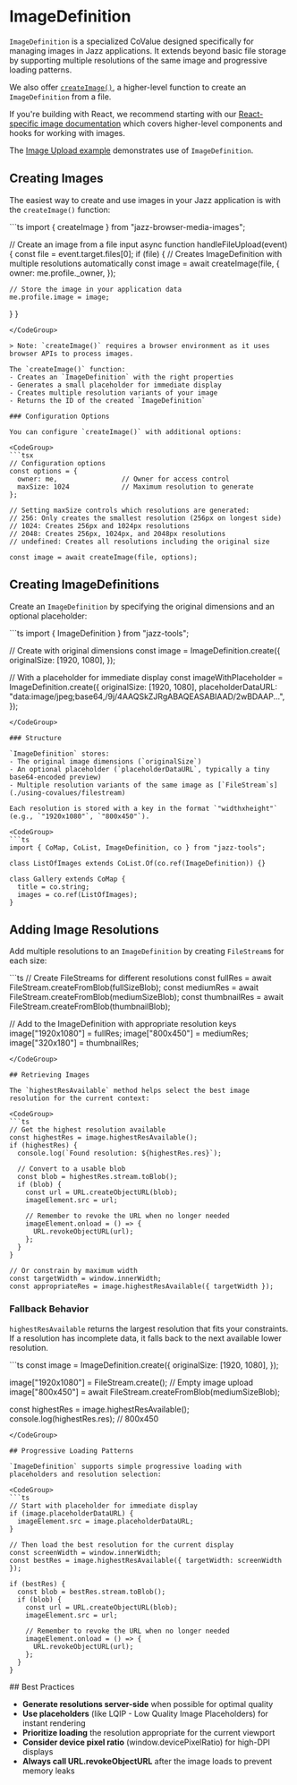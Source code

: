

# ImageDefinition

`ImageDefinition` is a specialized CoValue designed specifically for managing images in Jazz applications. It extends beyond basic file storage by supporting multiple resolutions of the same image and progressive loading patterns.

We also offer [`createImage()`](#creating-images), a higher-level function to create an `ImageDefinition` from a file.

If you're building with React, we recommend starting with our [React-specific image documentation](/docs/react/using-covalues/imagedef) which covers higher-level components and hooks for working with images.

The [Image Upload example](https://github.com/gardencmp/jazz/tree/main/examples/image-upload) demonstrates use of `ImageDefinition`.

## Creating Images

The easiest way to create and use images in your Jazz application is with the `createImage()` function:

<CodeGroup>
```ts
import { createImage } from "jazz-browser-media-images";

// Create an image from a file input
async function handleFileUpload(event) {
  const file = event.target.files[0];
  if (file) {
    // Creates ImageDefinition with multiple resolutions automatically
    const image = await createImage(file, {
      owner: me.profile._owner,
    });
    
    // Store the image in your application data
    me.profile.image = image;
  }
}
```
</CodeGroup>

> Note: `createImage()` requires a browser environment as it uses browser APIs to process images.

The `createImage()` function:
- Creates an `ImageDefinition` with the right properties
- Generates a small placeholder for immediate display
- Creates multiple resolution variants of your image
- Returns the ID of the created `ImageDefinition`

### Configuration Options

You can configure `createImage()` with additional options:

<CodeGroup>
```tsx
// Configuration options
const options = {
  owner: me,                // Owner for access control
  maxSize: 1024             // Maximum resolution to generate
};

// Setting maxSize controls which resolutions are generated:
// 256: Only creates the smallest resolution (256px on longest side)
// 1024: Creates 256px and 1024px resolutions
// 2048: Creates 256px, 1024px, and 2048px resolutions
// undefined: Creates all resolutions including the original size

const image = await createImage(file, options);
```
</CodeGroup>

## Creating ImageDefinitions

Create an `ImageDefinition` by specifying the original dimensions and an optional placeholder:

<CodeGroup>
```ts
import { ImageDefinition } from "jazz-tools";

// Create with original dimensions
const image = ImageDefinition.create({
  originalSize: [1920, 1080],
});

// With a placeholder for immediate display
const imageWithPlaceholder = ImageDefinition.create({
  originalSize: [1920, 1080],
  placeholderDataURL: "data:image/jpeg;base64,/9j/4AAQSkZJRgABAQEASABIAAD/2wBDAAP...",
});
```
</CodeGroup>

### Structure

`ImageDefinition` stores:
- The original image dimensions (`originalSize`)
- An optional placeholder (`placeholderDataURL`, typically a tiny base64-encoded preview)
- Multiple resolution variants of the same image as [`FileStream`s](./using-covalues/filestream)

Each resolution is stored with a key in the format `"widthxheight"` (e.g., `"1920x1080"`, `"800x450"`).

<CodeGroup>
```ts
import { CoMap, CoList, ImageDefinition, co } from "jazz-tools";

class ListOfImages extends CoList.Of(co.ref(ImageDefinition)) {}

class Gallery extends CoMap {
  title = co.string;
  images = co.ref(ListOfImages);
}
```
</CodeGroup>

## Adding Image Resolutions

Add multiple resolutions to an `ImageDefinition` by creating `FileStream`s for each size:

<CodeGroup>
```ts
// Create FileStreams for different resolutions
const fullRes = await FileStream.createFromBlob(fullSizeBlob);
const mediumRes = await FileStream.createFromBlob(mediumSizeBlob);
const thumbnailRes = await FileStream.createFromBlob(thumbnailBlob);

// Add to the ImageDefinition with appropriate resolution keys
image["1920x1080"] = fullRes;
image["800x450"] = mediumRes;
image["320x180"] = thumbnailRes;
```
</CodeGroup>

## Retrieving Images

The `highestResAvailable` method helps select the best image resolution for the current context:

<CodeGroup>
```ts
// Get the highest resolution available
const highestRes = image.highestResAvailable();
if (highestRes) {
  console.log(`Found resolution: ${highestRes.res}`);
  
  // Convert to a usable blob
  const blob = highestRes.stream.toBlob();
  if (blob) {
    const url = URL.createObjectURL(blob);
    imageElement.src = url;
    
    // Remember to revoke the URL when no longer needed
    imageElement.onload = () => {
      URL.revokeObjectURL(url);
    };
  }
}

// Or constrain by maximum width
const targetWidth = window.innerWidth;
const appropriateRes = image.highestResAvailable({ targetWidth });
```
</CodeGroup>

### Fallback Behavior

`highestResAvailable` returns the largest resolution that fits your constraints. If a resolution has incomplete data, it falls back to the next available lower resolution.

<CodeGroup>
```ts
const image = ImageDefinition.create({
  originalSize: [1920, 1080],
});

image["1920x1080"] = FileStream.create(); // Empty image upload
image["800x450"] = await FileStream.createFromBlob(mediumSizeBlob);

const highestRes = image.highestResAvailable();
console.log(highestRes.res); // 800x450
```
</CodeGroup>

## Progressive Loading Patterns

`ImageDefinition` supports simple progressive loading with placeholders and resolution selection:

<CodeGroup>
```ts
// Start with placeholder for immediate display
if (image.placeholderDataURL) {
  imageElement.src = image.placeholderDataURL;
}

// Then load the best resolution for the current display
const screenWidth = window.innerWidth;
const bestRes = image.highestResAvailable({ targetWidth: screenWidth });

if (bestRes) {
  const blob = bestRes.stream.toBlob();
  if (blob) {
    const url = URL.createObjectURL(blob);
    imageElement.src = url;
    
    // Remember to revoke the URL when no longer needed
    imageElement.onload = () => {
      URL.revokeObjectURL(url);
    };
  }
}
```
</CodeGroup>
## Best Practices

- **Generate resolutions server-side** when possible for optimal quality
- **Use placeholders** (like LQIP - Low Quality Image Placeholders) for instant rendering
- **Prioritize loading** the resolution appropriate for the current viewport
- **Consider device pixel ratio** (window.devicePixelRatio) for high-DPI displays
- **Always call URL.revokeObjectURL** after the image loads to prevent memory leaks